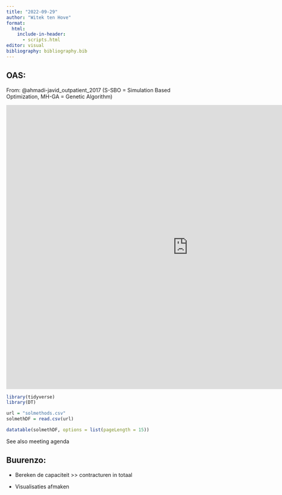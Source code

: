 ```yaml
---
title: "2022-09-29"
author: "Witek ten Hove"
format:
  html:
    include-in-header:
      - scripts.html
editor: visual
bibliography: bibliography.bib
---
```


## OAS:

From: @ahmadi-javid_outpatient_2017 (S-SBO = Simulation Based Optimization, MH-GA = Genetic Algorithm)

<iframe width="963" height="754" seamless frameborder="0" scrolling="no" src="https://docs.google.com/spreadsheets/d/e/2PACX-1vSOOBXb-av-h3waIWdnDbw8BAUQgB2Ogq4eXKnhsvU5i-5DoxZuM2fREjwq99I0tsYfnXghw45b4iTO/pubchart?oid=1356580898&amp;format=interactive">

</iframe>

```r
library(tidyverse)
library(DT)

url = "solmethods.csv"
solmethDF = read.csv(url)

datatable(solmethDF, options = list(pageLength = 15))
```

See also meeting agenda

## Buurenzo:

-   Bereken de capaciteit \>\> contracturen in totaal

-   Visualisaties afmaken
